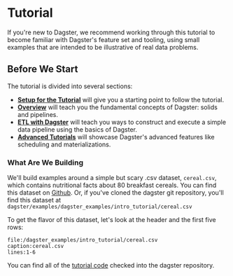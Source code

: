 
# Tutorial

If you're new to Dagster, we recommend working through this tutorial to become
familiar with Dagster's feature set and tooling, using small examples that are
intended to be illustrative of real data problems.

## Before We Start

The tutorial is divided into several sections:

- [**Setup for the Tutorial**](tutorial/setup) will give you a starting point to follow the tutorial.
- [**Overview**](tutorial/overview) will teach you the fundamental concepts of Dagster: solids and pipelines.
- [**ETL with Dagster**](tutorial/basics) will teach you ways to construct and execute a simple data pipeline using
  the basics of Dagster.
- [**Advanced Tutorials**](tutorial/advanced) will showcase Dagster's advanced features like scheduling and materializations.

### What Are We Building

We'll build examples around a simple but scary .csv dataset, `cereal.csv`, which contains nutritional
facts about 80 breakfast cereals. You can find this dataset on
[Github](https://raw.githubusercontent.com/dagster-io/dagster/master/examples/dagster_examples/intro_tutorial/cereal.csv).
Or, if you've cloned the dagster git repository, you'll find this dataset at
`dagster/examples/dagster_examples/intro_tutorial/cereal.csv`

To get the flavor of this dataset, let's look at the header and the first five
rows:

```CSV literalinclude
file:/dagster_examples/intro_tutorial/cereal.csv
caption:cereal.csv
lines:1-6
```

You can find all of the [tutorial code](https://github.com/dagster-io/dagster/tree/master/examples/dagster_examples/intro_tutorial)
checked into the dagster repository.
